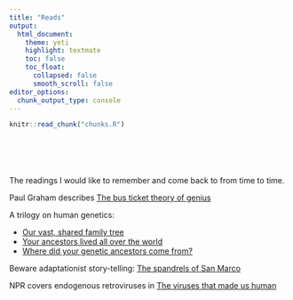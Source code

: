 ```yaml
---
title: "Reads"
output: 
  html_document:
    theme: yeti
    highlight: textmate
    toc: false
    toc_float:
      collapsed: false
      smooth_scroll: false
editor_options: 
  chunk_output_type: console
---
```


<!-- The file chunks.R contains chunks that define default settings -->
```r
knitr::read_chunk("chunks.R")
```

<!-- Update knitr chunk options -->
```r
```

<!-- Insert the date the file was last updated -->
```r
```

<!-- Insert the code version (Git commit SHA1) if Git repository exists and R
 package git2r is installed -->
```r
```

<!-- packages -->
```r
```

<!-- custom defined functions -->
```r
```

The readings I would like to remember and come back to from time to time.

Paul Graham describes [The bus ticket theory of genius](http://www.paulgraham.com/genius.html)

A trilogy on human genetics:  

* [Our vast, shared family tree](https://gcbias.org/2017/11/20/our-vast-shared-family-tree/)  
* [Your ancestors lived all over the world](https://gcbias.org/2017/11/28/your-ancestors-lived-all-over-the-world/)  
* [Where did your genetic ancestors come from?](https://gcbias.org/2017/12/19/1628/)  

Beware adaptationist story-telling: [The spandrels of San Marco](https://royalsocietypublishing.org/doi/pdf/10.1098/rspb.1979.0086)

NPR covers endogenous retroviruses in [The viruses that made us human](https://www.pbs.org/wgbh/nova/article/endogenous-retroviruses/)
